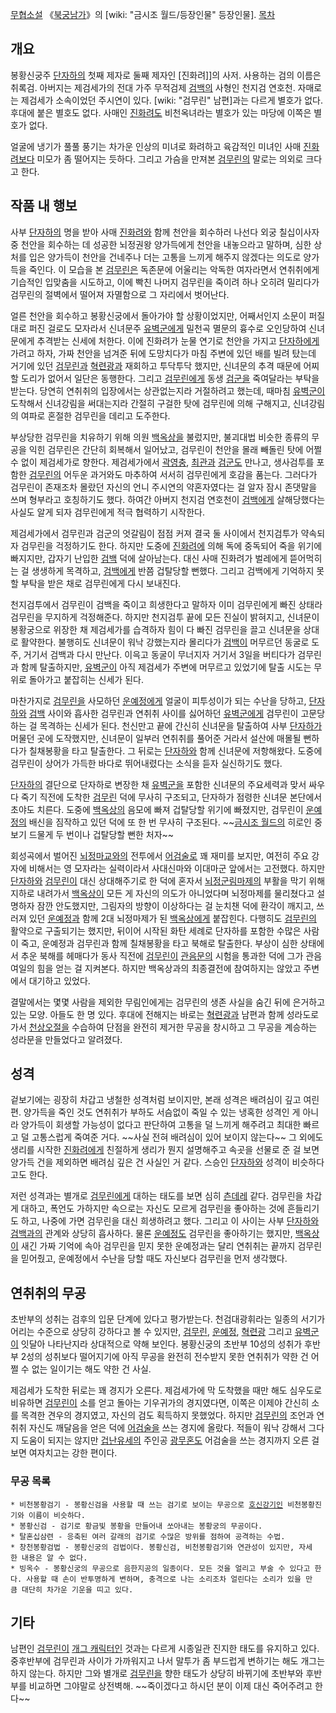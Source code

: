 [[무협소설]] 《[[북궁남가]]》의 [wiki: "금시조 월드/등장인물" 등장인물].
[[목차]]
== 개요 ==
봉황신궁주 [[단자하]]의 첫째 제자로 둘째 제자인 [진화려]]의 사저. 사용하는 검의 이름은 취록검. 아버지는 제검세가의 전대 가주 무적검제 [[검백]]의 사형인 천지검 연호천. 자매로는 제검세가 소속이었던 주시연이 있다. [wiki: "검무린" 남편]과는 다르게 별호가 없다. 후대에 붙은 별호도 없다. 사매인 [[진화려]]도 비천옥녀라는 별호가 있는 마당에 이쪽은 별호가 없다. 

얼굴에 냉기가 풀풀 풍기는 차가운 인상의 미녀로 화려하고 육감적인 미녀인 사매 [[진화려]]보다 미모가 좀 떨어지는 듯하다. 그리고 가슴을 만져본 [[검무린]]의 말로는 의외로 크다고 한다.

== 작품 내 행보 ==
사부 [[단자하]]의 명을 받아 사매 [[진화려]]와 함께 천안을 회수하러 나선다 외궁 칠십이사자 중 천안을 회수하는 데 성공한 뇌정권왕 양가득에게 천안을 내놓으라고 말하며, 심한 상처를 입은 양가득이 천안을 건네주나 더는 고통을 느끼게 해주지 않겠다는 의도로 양가득을 죽인다. 이 모습을 본 [[검무린]]은 독존문에 어울리는 악독한 여자라면서 연취취에게 기습적인 입맞춤을 시도하고, 이에 빡친 나머지 검무린을 죽이려 하나 오히려 밀리다가 검무린의 절벽에서 떨어져 자멸함으로 그 자리에서 벗어난다.

얼른 천안을 회수하고 봉황신궁에서 돌아가야 할 상황이었지만, 어째서인지 소문이 퍼질 대로 퍼진 걸로도 모자라서 신녀문주 [[유벽군]]에게 밀천곡 멸문의 흉수로 오인당하여 신녀문에게 추격받는 신세에 처한다. 이에 진화려가 눈물 연기로 천안을 가지고 [[단자하]]에게 가려고 하자, 가짜 천안을 넘겨준 뒤에 도망치다가 마침 주변에 있던 배를 빌려 탔는데 거기에 있던 [[검무린]]과 [[혁련광]]과 재회하고 투닥투닥 했지만, 신녀문의 추격 때문에 어찌할 도리가 없어서 일단은 동행한다. 그리고 [[검무린]]에게 동생 [[검군]]을 죽여달라는 부탁을 받는다. 당연히 연취취의 입장에서는 상관없는지라 거절하려고 했는데, 때마침 [[유벽군]]이 도착해서 신녀강림을 써대는지라 간절히 구걸한 탓에 검무린에 의해 구해지고, 신녀강림의 여파로 혼절한 검무린을 데리고 도주한다.

부상당한 검무린을 치유하기 위해 의원 [[백옥상]]을 불렀지만, 불괴대법 비슷한 종류의 무공을 익힌 검무린은 간단히 회복해서 일어났고, 검무린이 천안을 몰래 빼돌린 탓에 어쩔 수 없이 제검세가로 향한다. 제검세가에서 [[곽영충]], [[최관]]과 [[검군]]도 만나고, 생사검투를 포함한 [[검무린]]의 어두운 과거와도 마추하여 서서히 검무린에게 호감을 품는다. 그러다가 검무린이 존재조차 몰랐던 자신의 언니 주시연의 약혼자였다는 걸 알자 잠시 존댓말을 쓰며 형부라고 호칭하기도 했다. 하여간 아버지 천지검 연호천이 [[검백]]에게 살해당했다는 사실도 알게 되자 검무린에게 적극 협력하기 시작한다.

제검세가에서 검무린과 검군의 엇갈림이 점점 커져 결국 둘 사이에서 천지검투가 약속되자 검무린을 걱정하기도 한다. 하지만 도중에 [[진화려]]에 의해 독에 중독되어 죽을 위기에 빠지지만, 갑자기 난입한 [[검백]] 덕에 살아남는다. 대신 사매 진화려가 벌레에게 뜯어먹히는 걸 생생하게 목격하고, [[검백]]에게 반쯤 겁탈당할 뻔했다. 그리고 검백에게 기억하지 못할 부탁을 받은 채로 검무린에게 다시 보내진다. 

천지검투에서 검무린이 검백을 죽이고 희생한다고 말하자 이미 검무린에게 빠진 상태라 검무린을 무지하게 걱정해준다. 하지만 천지검투 끝에 모든 진실이 밝혀지고, 신녀문이 봉황궁으로 위장한 채 제검세가를 습격하자 힘이 다 빠진 검무린을 끌고 신녀문을 상대로 활약한다. 불행히도 신녀문이 워낙 강했는지라 몰리다가 [[검백]]이 머무르던 동굴로 도주, 거기서 검백과 다시 만난다. 이윽고 동굴이 무너지자 거기서 3일을 버티다가 검무린과 함께 탈출하지만, [[유벽군]]이 아직 제검세가 주변에 머무르고 있었기에 탈출 시도는 무위로 돌아가고 붙잡히는 신세가 된다.

마찬가지로 [[검무린]]을 사모하던 [[운예정]]에게 얼굴이 피투성이가 되는 수난을 당하고, [[단자하]]와 [[검백]] 사이와 흡사한 검무린과 연취취 사이를 싫어하던 [[유벽군]]에게 검무린이 고문당하는 걸 목격하는 신세가 된다. 천신만고 끝에 간신히 신녀문을 탈출하여 사부 [[단자하]]가 머물던 곳에 도작했지만, 신녀문이 일부러 연취취를 풀어준 거라서 설산에 매몰될 뻔하다가 칠채봉황을 타고 탈출한다. 그 뒤로는 [[단자하]]와 함께 신녀문에 저항해왔다. 도중에 검무린이 상어가 가득한 바다로 뛰어내렸다는 소식을 듣자 실신하기도 했다.

[[단자하]]의 결단으로 단자하로 변장한 채 [[유벽군]]을 포함한 신녀문의 주요세력과 맞서 싸우다 죽기 직전에 도착한 [[검무린]] 덕에 무사히 구조되고, 단자하가 점령한 신녀문 본단에서 초야도 치른다. 도중에 [[백옥상]]의 음모에 빠져 겁탈당할 위기에 빠졌지만, 검무린이 [[운예정]]의 배신을 짐작하고 있던 덕에 또 한 번 무사히 구조된다. ~~[[금시조 월드]]의 히로인 중 보기 드물게 두 번이나 겁탈당할 뻔한 처자~~ 

회성곡에서 벌어진 [[뇌정마교]]와의 전투에서 [[어검술]]로 꽤 재미를 보지만, 여전히 주요 강자에 비해서는 영 모자라는 실력이라서 사대신마와 이대마군 앞에서는 고전했다. 하지만 [[단자하]]와 [[검무린]]이 대신 상대해주기로 한 덕에 혼자서 [[뇌정군림마제]]의 부활을 막기 위해 지하로 내려가서 [[백옥상]]이 모든 게 자신의 의도가 아니었다며 뇌정마제를 물리쳤다고 설명하자 잠깐 안도했지만, 그림자의 방향이 이상하다는 걸 눈치챈 덕에 환각이 깨지고, 쓰러져 있던 [[운예정]]과 함께 2대 뇌정마제가 된 [[백옥상]]에게 붙잡힌다. 다행히도 [[검무린]]의 활약으로 구출되기는 했지만, 뒤이어 시작된 화탄 세례로 단자하를 포함한 수많은 사람이 죽고, 운예정과 검무린과 함께 칠채봉황을 타고 북해로 탈출한다. 부상이 심한 상태에서 추운 북해를 헤매다가 동사 직전에 [[검무린]]이 [[관음문]]의 시험을 통과한 덕에 그가 관음여일의 힘을 얻는 걸 지켜본다. 하지만 백옥상과의 최종결전에 참여하지는 않았고 주변에서 대기하고 있었다.

결말에서는 몇몇 사람을 제외한 무림인에게는 검무린의 생존 사실을 숨긴 뒤에 은거하고 있는 모양. 아들도 한 명 있다. 후대에 전해지는 바로는 [[혁련광]]과 남편과 함께 성라도로 가서 [[천상오절]]을 수습하여 단점을 완전히 제거한 무공을 창시하고 그 무공을 계승하는 성라문을 만들었다고 알려졌다.

== 성격 ==
겉보기에는 굉장히 차갑고 냉철한 성격처럼 보이지만, 본래 성격은 배려심이 깊고 여린 편. 양가득을 죽인 것도 연취취가 부하도 서슴없이 죽일 수 있는 냉혹한 성격인 게 아니라 양가득이 회생할 가능성이 없다고 판단하여 고통을 덜 느끼게 해주려고 최대한 빠르고 덜 고통스럽게 죽여준 거다. ~~사실 전혀 배려심이 있어 보이지 않는다~~ 그 외에도 생리를 시작한 [[진화려]]에게 친절하게 생리가 뭔지 설명해주고 속곳을 선물로 준 걸 보면 양가득 건을 제외하면 배려심 깊은 건 사실인 거 같다. 스승인 [[단자하]]와 성격이 비슷하다고도 한다.

저런 성격과는 별개로 [[검무린]]에게 대하는 태도를 보면 심히 [[츤데레]] 같다. 검무린을 차갑게 대하고, 폭언도 가하지만 속으로는 자신도 모르게 검무린을 좋아하는 것에 흔들리기도 하고, 나중에 가면 검무린을 대신 희생하려고 했다. 그리고 이 사이는 사부 [[단자하]]와 [[검백]]과의 관계와 상당히 흡사하다. 물론 [[운예정]]도 검무린을 좋아하기는 했지만, [[백옥상]]이 새긴 가짜 기억에 속아 검무린을 믿지 못한 운예정과는 달리 연취취는 끝까지 검무린을 믿어줬고, 운예정에서 수난을 당할 때도 자신보다 검무린을 먼저 생각했다.

== 연취취의 무공 ==
초반부의 성취는 검후의 입문 단계에 있다고 평가받는다. 천검대광휘라는 일종의 서기가 어리는 수준으로 상당히 강하다고 볼 수 있지만, [[검무린]], [[운예정]], [[혁련광]] 그리고 [[유벽군]]이 잇달아 나타난지라 상대적으로 약해 보인다. 봉황신궁의 초반부 10성의 성취가 후반부 2성의 성취보다 떨어지기에 아직 무공을 완전히 전수받지 못한 연취취가 약한 건 어쩔 수 없는 일이기는 해도 약한 건 사실. 

제검세가 도착한 뒤로는 꽤 경지가 오른다. 제검세가에 막 도착했을 때만 해도 심우도로 비유하면 [[검무린]]이 소를 얻고 돌아는 기우귀가의 경지였다면, 이쪽은 이제야 간신히 소를 목격한 견우의 경지였고, 자신의 검도 획득하지 못했었다. 하지만 [[검무린]]의 조언과 연취취 자신도 깨달음을 얻은 덕에 [[어검술]]을 쓰는 경지에 올랐다. 적들이 워낙 강해서 그다지 도움이 되지는 않지만 [[겁난유세]]의 주인공 [[광무혼]]도 어검술을 쓰는 경지까지 오른 걸 보면 여자치고는 강한 편이다.

=== 무공 목록 ===
 * 비천봉황검기 - 봉황신검을 사용할 때 쓰는 검기로 보이는 무공으로 [[호신강기]]인 비천봉황진기와 이름이 비슷하다.
 * 봉황신검 - 검기로 황금빛 봉황을 만들어내 쏘아내는 봉황궁의 무공이다.
 * 탈혼십삼련 - 응축된 여러 갈래의 검기로 수많은 방위를 점하여 공격하는 수법.
 * 창천봉황검법 - 봉황신궁의 검법이다. 봉황신검, 비천봉황검기와 연관성이 있지만, 자세한 내용은 알 수 없다.
 * 빙옥수 - 봉황신궁의 무공으로 음한지공의 일종이다. 모든 것을 얼리고 부술 수 있다고 한다. 사용할 때 손이 반투명하게 변하며, 충격으로 나는 소리조차 얼린다는 소리가 있을 만큼 대단히 차가운 기운을 띠고 있다.
 
== 기타 ==
남편인 [[검무린]]이 [[개그 캐릭터]]인 것과는 다르게 시종일관 진지한 태도를 유지하고 있다. 중후반부에 검무린과 사이가 가까워지고 나서 말투가 좀 부드럽게 변하기는 해도 개그는 하지 않는다. 하지만 그와 별개로 [[검무린]]을 향한 태도가 상당히 바뀌기에 초반부와 후반부를 비교하면 그야말로 상전벽해. ~~죽이겠다고 하시던 분이 이제 대신 죽어주려고 한다~~
